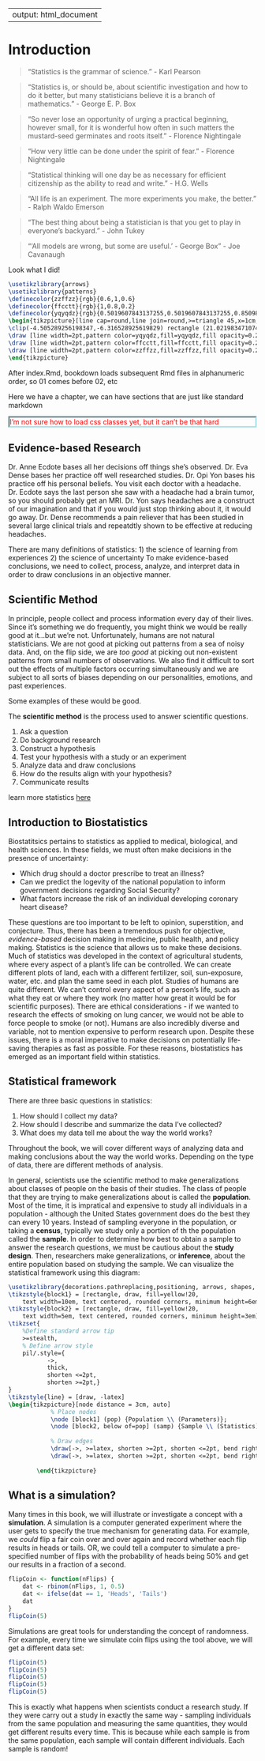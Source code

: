 
---
output: html_document
---

# Introduction {#ch1}

> "Statistics is the grammar of science." - Karl Pearson

> "Statistics is, or should be, about scientific investigation and how to do it better, but many statisticians believe it is a branch of mathematics." - George E. P. Box

> "So never lose an opportunity of urging a practical beginning, however small, for it is wonderful how often in such matters the mustard-seed germinates and roots itself." - Florence Nightingale

> "How very little can be done under the spirit of fear." - Florence Nightingale

> "Statistical thinking will one day be as necessary for efficient citizenship as the ability to read and write." - H.G. Wells

> "All life is an experiment. The more experiments you make, the better." - Ralph Waldo Emerson

> "The best thing about being a statistician is that you get to play in everyone's backyard." - John Tukey

> "'All models are wrong, but some are useful.' - George Box" - Joe Cavanaugh


Look what I did!

```tikz
\usetikzlibrary{arrows}
\usetikzlibrary{patterns}
\definecolor{zzffzz}{rgb}{0.6,1,0.6}
\definecolor{ffcctt}{rgb}{1,0.8,0.2}
\definecolor{yqyqdz}{rgb}{0.5019607843137255,0.5019607843137255,0.8509803921568627}
\begin{tikzpicture}[line cap=round,line join=round,>=triangle 45,x=1cm,y=1cm]
\clip(-4.505289256198347,-6.316528925619829) rectangle (21.02198347107439,13.083471074380155);
\draw [line width=2pt,pattern color=yqyqdz,fill=yqyqdz,fill opacity=0.25] (2,0) circle (3cm);
\draw [line width=2pt,pattern color=ffcctt,fill=ffcctt,fill opacity=0.25] (6,0) circle (3cm);
\draw [line width=2pt,pattern color=zzffzz,fill=zzffzz,fill opacity=0.25] (4,3.46415) circle (3cm);
\end{tikzpicture}
```

After index.Rmd, bookdown loads subsequent Rmd files in alphanumeric order, so 01 comes before 02, etc

Here we have a chapter, we can have sections that are just like standard markdown

<p style="color:red; border-style:inset; border-color:powderblue"> I'm not sure how to load css classes yet, but it can't be that hard </p>


## Evidence-based Research {#ch1_s1}

Dr. Anne Ecdote bases all her decisions off things she's observed. Dr. Eva Dense bases her practice off well researched studies. Dr. Opi Yon bases his practice off his personal beliefs. You visit each doctor with a headache. Dr. Ecdote says the last person she saw with a headache had a brain tumor, so you should probably get an MRI. Dr. Yon says headaches are a construct of our imagination and that if you would just stop thinking about it, it would go away. Dr. Dense recommends a pain reliever that has been studied in several large clinical trials and repeatdtly shown to be effective at reducing headaches.

There are many definitions of statistics: 
1) the science of learning from experiences
2) the science of uncertainty
To make evidence-based conclusions, we need to collect, process, analyze, and interpret data in order to draw conclusions in an objective manner. 

## Scientific Method {#ch1_s2}

In principle, people collect and process information every day of their lives. Since it's something we do frequently, you might think we would be really good at it...but we're not. Unfortunately, humans are not natural statisticians. We are not good at picking out patterns from a sea of noisy data. And, on the flip side, we are *too good* at picking out non-existent patterns from small numbers of observations. We also find it difficult to sort out the effects of multiple factors occurring simultaneously and we are subject to all sorts of biases depending on our personalities, emotions, and past experiences.

Some examples of these would be good.

The **scientific method** is the process used to answer scientific questions.
 
1) Ask a question
2) Do background research
3) Construct a hypothesis
4) Test your hypothesis with a study or an experiment
5) Analyze data and draw conclusions
6) How do the results align with your hypothesis?
7) Communicate results



learn more statistics [here](https://google.com)

## Introduction to Biostatistics {#ch1_s3}

Biostatitsics pertains to statistics as applied to medical, biological, and health sciences. In these fields, we must often make decisions in the presence of uncertainty:  

* Which drug should a doctor prescribe to treat an illness?  
* Can we predict the logevity of the national population to inform government decisions regarding Social Security?  
* What factors increase the risk of an individual developing coronary heart disease?  

These questions are too important to be left to opinion, superstition, and conjecture. Thus, there has been a tremendous push for objective, *evidence-based* decision making in medicine, public health, and policy making. Statistics is the science that allows us to make these decisions. Much of statistics was developed in the context of agricultural students, where every aspect of a plant's life can be controlled. We can create different plots of land, each with a different fertilizer, soil, sun-exposure, water, etc. and plan the same seed in each plot. Studies of humans are quite different. We can't control every aspect of a person's life, such as what they eat or where they work (no matter how great it would be for scientific purposes). There are ethical considerations - if we wanted to research the effects of smoking on lung cancer, we would not be able to force people to smoke (or not). Humans are also incredibly diverse and variable, not to mention expensive to perform research upon. Despite these issues, there is a moral imperative to make decisions on potentially life-saving therapies as fast as possible. For these reasons, biostatistics has emerged as an important field within statistics.


## Statistical framework {#ch1_s4}

There are three basic questions in statistics:  

1) How should I collect my data?  
2) How should I describe and summarize the data I've collected?
3) What does my data tell me about the way the world works?  

Throughout the book, we will cover different ways of analyzing data and making conclusions about the way the world works. Depending on the type of data, there are different methods of analysis.


In general, scientists use the scientific method to make generalizations about classes of people on the basis of their studies. The class of people that they are trying to make generalizations about is called the **population**. Most of the time, it is impratical and expensive to study all individuals in a population - although the United States government does do the best they can every 10 years. Instead of sampling everyone in the population, or taking a **census**, typically we study only a portion of th the population called the **sample**. In order to determine how best to obtain a sample to answer the research questions, we must be cautious about the **study design**. Then, researchers make generalizations, or **inference**, about the entire population based on studying the sample. We can visualize the statistical framework using this diagram:

```tikz
\usetikzlibrary{decorations.pathreplacing,positioning, arrows, shapes, calc,shapes.multipart}
\tikzstyle{block1} = [rectangle, draw, fill=yellow!20, 
    text width=10em, text centered, rounded corners, minimum height=6em]
\tikzstyle{block2} = [rectangle, draw, fill=yellow!20, 
    text width=5em, text centered, rounded corners, minimum height=3em]
\tikzset{
    %Define standard arrow tip
    >=stealth,
    % Define arrow style
    pil/.style={
           ->,
           thick,
           shorten <=2pt,
           shorten >=2pt,}
}
\tikzstyle{line} = [draw, -latex]
\begin{tikzpicture}[node distance = 3cm, auto]
            % Place nodes
            \node [block1] (pop) {Population \\ (Parameters)};
            \node [block2, below of=pop] (samp) {Sample \\ (Statistics)};
            
            % Draw edges
            \draw[->, >=latex, shorten >=2pt, shorten <=2pt, bend right=45, thick]  (pop.west) to node[auto, swap] {Study Design}(samp.west);
            \draw[->, >=latex, shorten >=2pt, shorten <=2pt, bend right=45, thick] (samp.east) to node[auto, swap] {Inference}(pop.east); 
            
        \end{tikzpicture}
```






## What is a simulation? {#ch1_s5}


Many times in this book, we will illustrate or investigate a concept with a **simulation**. A simulation is a computer generated experiment where the user gets to specify the true mechanism for generating data. For example, we *could* flip a fair coin over and over again and record whether each flip results in heads or tails. OR, we could tell a computer to simulate a pre-specified number of flips with the probability of heads being 50% and get our results in a fraction of a second.

```r
flipCoin <- function(nFlips) {
    dat <- rbinom(nFlips, 1, 0.5)
    dat <- ifelse(dat == 1, 'Heads', 'Tails')
    dat
}
flipCoin(5)
```

Simulations are great tools for understanding the concept of randomness. For example, every time we simulate coin flips using the tool above, we will get a different data set:

```r
flipCoin(5)
flipCoin(5)
flipCoin(5)
flipCoin(5)
flipCoin(5)
```

This is exactly what happens when scientists conduct a research study. If they were carry out a study in exactly the same way - sampling individuals from the same population and measuring the same quantities, they would get different results every time. This is because while each sample is from the same population, each sample will contain different individuals. Each sample is random!






